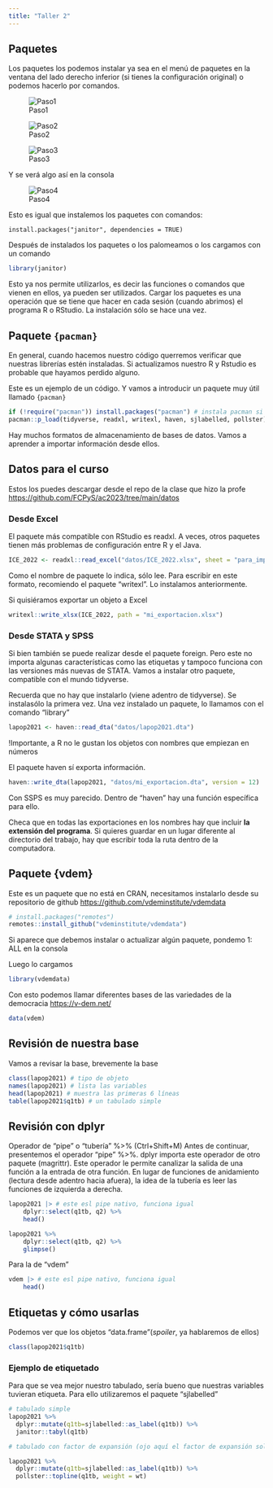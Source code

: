 ```yaml
---
title: "Taller 2"
---
```


## Paquetes

Los paquetes los podemos instalar ya sea en el menú de paquetes en la ventana del lado derecho inferior (si tienes la configuración original) o podemos hacerlo por comandos.

![Paso1](ima/paquete1.png)

![Paso2](ima/paquete2.png)

![Paso3](ima/paquete3.png)

Y se verá algo así en la consola

![Paso4](ima/paquete4.png)

Esto es igual que instalemos los paquetes con comandos:

    install.packages("janitor", dependencies = TRUE)

Después de instalados los paquetes o los palomeamos o los cargamos con un comando

```r
library(janitor)
```

Esto ya nos permite utilizarlos, es decir las funciones o comandos que vienen en ellos, ya pueden ser utilizados. Cargar los paquetes es una operación que se tiene que hacer en cada sesión (cuando abrimos) el programa R o RStudio. La instalación sólo se hace una vez.

## Paquete `{pacman}`

En general, cuando hacemos nuestro código querremos verificar que nuestras librerías estén instaladas. Si actualizamos nuestro R y Rstudio es probable que hayamos perdido alguno.

Este es un ejemplo de un código. Y vamos a introducir un paquete muy útil llamado `{pacman}`

```r
if (!require("pacman")) install.packages("pacman") # instala pacman si se requiere
pacman::p_load(tidyverse, readxl, writexl, haven, sjlabelled, pollster) #carga los paquetes listados

```

Hay muchos formatos de almacenamiento de bases de datos. Vamos a aprender a importar información desde ellos.

## Datos para el curso

Estos los puedes descargar desde el repo de la clase que hizo la profe <https://github.com/FCPyS/ac2023/tree/main/datos>

### Desde Excel

El paquete más compatible con RStudio es readxl. A veces, otros paquetes tienen más problemas de configuración entre R y el Java.

```r
ICE_2022 <- readxl::read_excel("datos/ICE_2022.xlsx", sheet = "para_importar")

```

Como el nombre de paquete lo indica, sólo lee. Para escribir en este formato, recomiendo el paquete "writexl". Lo instalamos anteriormente.

Si quisiéramos exportar un objeto a Excel

```r
writexl::write_xlsx(ICE_2022, path = "mi_exportacion.xlsx")
```

### Desde STATA y SPSS

Si bien también se puede realizar desde el paquete foreign. Pero este no importa algunas características como las etiquetas y tampoco funciona con las versiones más nuevas de STATA. Vamos a instalar otro paquete, compatible con el mundo tidyverse.

Recuerda que no hay que instalarlo (viene adentro de tidyverse). Se instalasólo la primera vez. Una vez instalado un paquete, lo llamamos con el comando "library"

```r
lapop2021 <- haven::read_dta("datos/lapop2021.dta")
```

!Importante, a R no le gustan los objetos con nombres que empiezan en números

El paquete haven sí exporta información.

```r
haven::write_dta(lapop2021, "datos/mi_exportacion.dta", version = 12)
```

Con SSPS es muy parecido. Dentro de "haven" hay una función específica para ello.

Checa que en todas las exportaciones en los nombres hay que incluir **la extensión del programa**. Si quieres guardar en un lugar diferente al directorio del trabajo, hay que escribir toda la ruta dentro de la computadora.

## Paquete {vdem}

Este es un paquete que no está en CRAN, necesitamos instalarlo desde su repositorio de github <https://github.com/vdeminstitute/vdemdata>

```r
# install.packages("remotes")
remotes::install_github("vdeminstitute/vdemdata")
```

Si aparece que debemos instalar o actualizar algún paquete, pondemo 1: ALL en la consola

Luego lo cargamos

```r
library(vdemdata)
```

Con esto podemos llamar diferentes bases de las variedades de la democracia <https://v-dem.net/>

```r
data(vdem)
```

## Revisión de nuestra base

Vamos a revisar la base, brevemente la base

```r
class(lapop2021) # tipo de objeto
names(lapop2021) # lista las variables
head(lapop2021) # muestra las primeras 6 líneas
table(lapop2021$q1tb) # un tabulado simple
```

## Revisión con dplyr

Operador de "pipe" o "tubería" %\>% (Ctrl+Shift+M) Antes de continuar, presentemos el operador "pipe" %\>%. dplyr importa este operador de otro paquete (magrittr). Este operador le permite canalizar la salida de una función a la entrada de otra función. En lugar de funciones de anidamiento (lectura desde adentro hacia afuera), la idea de la tubería es leer las funciones de izquierda a derecha.

```r
lapop2021 |> # este esl pipe nativo, funciona igual 
    dplyr::select(q1tb, q2) %>% 
    head()
```

```r
lapop2021 %>% 
    dplyr::select(q1tb, q2) %>% 
    glimpse()
```

Para la de "vdem"

```r
vdem |> # este esl pipe nativo, funciona igual 
    head()
```

## Etiquetas y cómo usarlas

Podemos ver que los objetos "data.frame"(*spoiler*, ya hablaremos de ellos)

```r

class(lapop2021$q1tb)

```

### Ejemplo de etiquetado

Para que se vea mejor nuestro tabulado, sería bueno que nuestras variables tuvieran etiqueta. Para ello utilizaremos el paquete "sjlabelled"

```r

# tabulado simple
lapop2021 %>% 
  dplyr::mutate(q1tb=sjlabelled::as_label(q1tb)) %>% 
  janitor::tabyl(q1tb)

# tabulado con factor de expansión (ojo aquí el factor de expansión solo corrige por composición)

lapop2021 %>% 
  dplyr::mutate(q1tb=sjlabelled::as_label(q1tb)) %>% 
  pollster::topline(q1tb, weight = wt)
  

```


